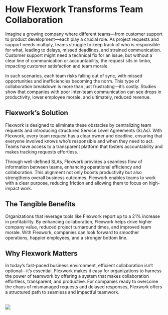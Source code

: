 # How Flexwork Transforms Team Collaboration

Imagine a growing company where different teams—from customer support to product development—each play a crucial role. As project requests and support needs multiply, teams struggle to keep track of who is responsible for what, leading to delays, missed deadlines, and strained communication. Customer support might need a technical fix for an issue, but without a clear line of communication or accountability, the request sits in limbo, impacting customer satisfaction and team morale.

In such scenarios, each team risks falling out of sync, with missed opportunities and inefficiencies becoming the norm. This type of collaboration breakdown is more than just frustrating—it’s costly. Studies show that companies with poor inter-team communication can see drops in productivity, lower employee morale, and ultimately, reduced revenue.

## Flexwork’s Solution

Flexwork is designed to eliminate these obstacles by centralizing team requests and introducing structured Service Level Agreements (SLAs). With Flexwork, every team request has a clear owner and deadline, ensuring that everyone involved knows who’s responsible and when they need to act. Teams have access to a transparent platform that fosters accountability and makes tracking requests effortless.

Through well-defined SLAs, Flexwork provides a seamless flow of information between teams, enhancing operational efficiency and collaboration. This alignment not only boosts productivity but also strengthens overall business outcomes. Flexwork enables teams to work with a clear purpose, reducing friction and allowing them to focus on high-impact work.

## The Tangible Benefits

Organizations that leverage tools like Flexwork report up to a 21% increase in profitability. By enhancing collaboration, Flexwork helps drive higher company value, reduced project turnaround times, and improved team morale. With Flexwork, companies can look forward to smoother operations, happier employees, and a stronger bottom line.

## Why Flexwork Matters

In today’s fast-paced business environment, efficient collaboration isn’t optional—it’s essential. Flexwork makes it easy for organizations to harness the power of teamwork by offering a system that makes collaboration effortless, transparent, and productive. For companies ready to overcome the chaos of mismanaged requests and delayed responses, Flexwork offers a structured path to seamless and impactful teamwork.



<br/>
<img src="/flexwork-docs/assets/flexwork_conceptual_diagram.webp"/>